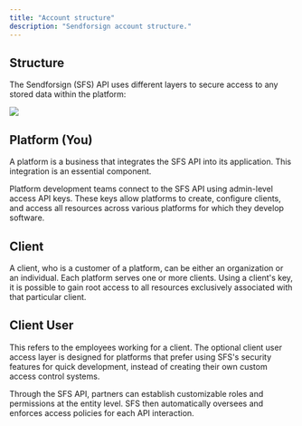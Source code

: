 ```yaml
---
title: "Account structure"
description: "Sendforsign account structure."
---
```


## Structure

The Sendforsign (SFS) API uses different layers to secure access to any stored data within the platform:
<Frame caption="Account structure">
  <img src="/api-reference/img/structure.png" />
</Frame>

## Platform (You)

A platform is a business that integrates the SFS API into its application. This integration is an essential component.

Platform development teams connect to the SFS API using admin-level access API keys. 
These keys allow platforms to create, configure clients, and access all resources across various 
platforms for which they develop software.

## Client

A client, who is a customer of a platform, can be either an organization or an individual. Each platform 
serves one or more clients. Using a client's key, it is possible to gain root access to all resources exclusively 
associated with that particular client.

## Client User

This refers to the employees working for a client. The optional client user access layer is designed for 
platforms that prefer using SFS's security features for quick development, instead of creating their own 
custom access control systems.

Through the SFS API, partners can establish customizable roles and permissions at the entity level. 
SFS then automatically oversees and enforces access policies for each API interaction.
